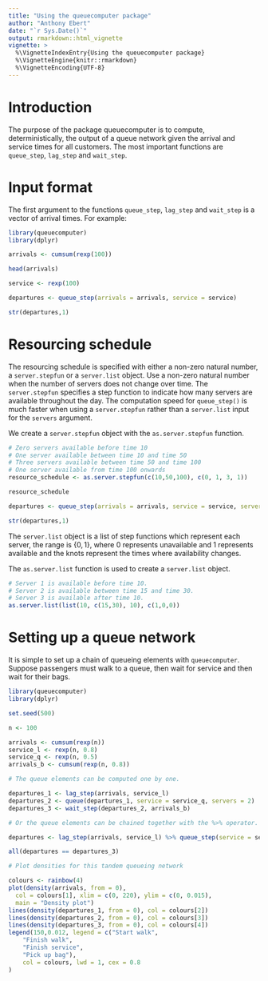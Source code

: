 ---
title: "Using the queuecomputer package"
author: "Anthony Ebert"
date: "`r Sys.Date()`"
output: rmarkdown::html_vignette
vignette: >
  %\VignetteIndexEntry{Using the queuecomputer package}
  %\VignetteEngine{knitr::rmarkdown}
  %\VignetteEncoding{UTF-8}
---

# Introduction

The purpose of the package queuecomputer is to compute, deterministically, the output of a queue network given the arrival and service times for all customers. The most important functions are `queue_step`, `lag_step` and `wait_step`. 

# Input format

The first argument to the functions `queue_step`, `lag_step` and `wait_step` is a vector of arrival times. For example:

```{r}
library(queuecomputer)
library(dplyr)

arrivals <- cumsum(rexp(100))

head(arrivals)

service <- rexp(100)

departures <- queue_step(arrivals = arrivals, service = service)

str(departures,1)
```

# Resourcing schedule

The resourcing schedule is specified with either a non-zero natural number, a `server.stepfun` or a `server.list` object. Use a non-zero natural number when the number of servers does not change over time. The `server.stepfun` specifies a step function to indicate how many servers are available throughout the day. The computation speed for `queue_step()` is much faster when using a `server.stepfun` rather than a `server.list` input for the `servers` argument. 

We create a `server.stepfun` object with the `as.server.stepfun` function. 

```{r}
# Zero servers available before time 10
# One server available between time 10 and time 50
# Three servers available between time 50 and time 100
# One server available from time 100 onwards
resource_schedule <- as.server.stepfun(c(10,50,100), c(0, 1, 3, 1))

resource_schedule

departures <- queue_step(arrivals = arrivals, service = service, servers = resource_schedule)

str(departures,1)
```

The `server.list` object is a list of step functions which represent each server, the range is $\{0,1\}$, where 0 represents unavailable and 1 represents available and the knots represent the times where availability changes. 

The `as.server.list` function is used to create a `server.list` object.

```{r}
# Server 1 is available before time 10.
# Server 2 is available between time 15 and time 30.
# Server 3 is available after time 10. 
as.server.list(list(10, c(15,30), 10), c(1,0,0))
```

# Setting up a queue network

It is simple to set up a chain of queueing elements with `queuecomputer`. Suppose passengers must walk to a queue, then wait for service and then wait for their bags. 

```{r}
library(queuecomputer)
library(dplyr)

set.seed(500)

n <- 100

arrivals <- cumsum(rexp(n))
service_l <- rexp(n, 0.8)
service_q <- rexp(n, 0.5)
arrivals_b <- cumsum(rexp(n, 0.8))

# The queue elements can be computed one by one. 

departures_1 <- lag_step(arrivals, service_l)
departures_2 <- queue(departures_1, service = service_q, servers = 2)
departures_3 <- wait_step(departures_2, arrivals_b)

# Or the queue elements can be chained together with the %>% operator. 

departures <- lag_step(arrivals, service_l) %>% queue_step(service = service_q, servers = 2) %>% wait_step(arrivals_b)

all(departures == departures_3)

# Plot densities for this tandem queueing network

colours <- rainbow(4)
plot(density(arrivals, from = 0), 
  col = colours[1], xlim = c(0, 220), ylim = c(0, 0.015), 
  main = "Density plot")
lines(density(departures_1, from = 0), col = colours[2])
lines(density(departures_2, from = 0), col = colours[3])
lines(density(departures_3, from = 0), col = colours[4])
legend(150,0.012, legend = c("Start walk",
    "Finish walk",
    "Finish service", 
    "Pick up bag"),
    col = colours, lwd = 1, cex = 0.8
)



```



